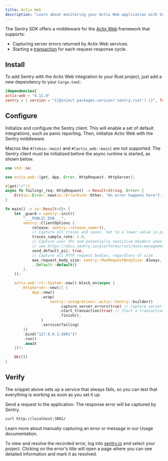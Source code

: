 ```yaml
---
title: Actix Web
description: "Learn about monitoring your Actix Web application with Sentry."
---
```


The Sentry SDK offers a middleware for the [Actix Web](https://actix.rs/) framework that supports:

- Capturing server errors returned by Actix Web services.
- Starting a [transaction](https://docs.sentry.io/concepts/key-terms/tracing/) for each request-response cycle.

## Install

To add Sentry with the Actix Web integration to your Rust project, just add a new dependency to your `Cargo.toml`:

```toml {filename:Cargo.toml} 
[dependencies]
actix-web = "4.11.0"
sentry = { version = "{{@inject packages.version('sentry.rust') }}", features = ["actix"] }
```

## Configure

Initialize and configure the Sentry client. This will enable a set of default integrations, such as panic reporting.
Then, initialize Actix Web with the Sentry middleware.

<Alert level="warning">

Macros like `#[tokio::main]` and `#[actix_web::main]` are not supported. The Sentry client must be initialized before the async runtime is started, as shown below.

</Alert>

```rust {filename:main.rs}
use std::io;

use actix_web::{get, App, Error, HttpRequest, HttpServer};

#[get("/")]
async fn failing(_req: HttpRequest) -> Result<String, Error> {
    Err(io::Error::new(io::ErrorKind::Other, "An error happens here").into())
}

fn main() -> io::Result<()> {
    let _guard = sentry::init((
        "___PUBLIC_DSN___",
        sentry::ClientOptions {
            release: sentry::release_name!(),
            // Capture all traces and spans. Set to a lower value in production.
            traces_sample_rate: 1.0,
            // Capture user IPs and potentially sensitive headers when using HTTP server integrations
            // see https://docs.sentry.io/platforms/rust/data-management/data-collected for more info
            send_default_pii: true,
            // Capture all HTTP request bodies, regardless of size
            max_request_body_size: sentry::MaxRequestBodySize::Always,
            ..Default::default()
        },
    ));

    actix_web::rt::System::new().block_on(async {
        HttpServer::new(|| {
            App::new()
                .wrap(
                    sentry::integrations::actix::Sentry::builder()
                        .capture_server_errors(true) // Capture server errors
                        .start_transaction(true) // Start a transaction (Sentry root span) for each request
                        .finish(),
                )
                .service(failing)
        })
        .bind("127.0.0.1:3001")?
        .run()
        .await
    })?;

    Ok(())
}
```

## Verify

The snippet above sets up a service that always fails, so you can test that everything is working as soon as you set it up.

Send a request to the application. The response error will be captured by Sentry.

```bash
curl http://localhost:3001/
```

<Alert>

Learn more about manually capturing an error or message in our <PlatformLink to="/usage/">Usage documentation</PlatformLink>.

</Alert>

To view and resolve the recorded error, log into [sentry.io](https://sentry.io) and select your project. Clicking on the error's title will open a page where you can see detailed information and mark it as resolved.
